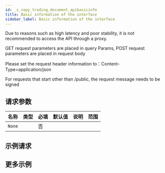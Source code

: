 ```yaml
---
id: _s_copy_trading_document_apibasicinfo
title: Basic information of the interface
sidebar_label: Basic information of the interface
---
```


Due to reasons such as high latency and poor stability, it is not recommended to access the API through a proxy.

GET request parameters are placed in query Params, POST request parameters are placed in request body

Please set the request header information to：Content-Type=application/json

For requests that start other than /public, the request message needs to be signed

## 请求参数

| 名称   | 类型 | 必填 | 默认值 | 说明 | 范围 |
| ------ | ---- | ---- | ------ | ---- | ---- |
| `None` |      | 否   |        |      |      |

## 示例请求

## 更多示例
